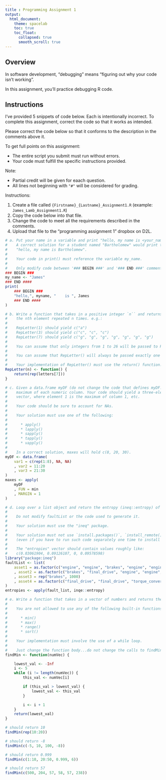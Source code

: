 ```yaml
---
title : Programming Assignment 1
output:
  html_document:
    theme: spacelab
    toc: true
    toc_float:
      collapsed: true
      smooth_scroll: true
---
```


## Overview

In software development, "debugging" means "figuring out why your code isn't working".

In this assignment, you'll practice debugging R code.

## Instructions

I've provided 5 snippets of code below.
Each is intentionally incorrect.
To complete this assignment, correct the code so that it works as intended.

Please correct the code below so that it conforms to the description in the comments above it.

To get full points on this assignment:

* The entire script you submit must run without errors.
* Your code must fulfill the specific instructions provided.

Note:

* Partial credit will be given for eaach question.
* All lines not beginning with `"#"` will be considered for grading.

Instructions:

1. Create a file called `{Firstname}_{Lastname}_Assignment1.R` (example: `James_Lamb_Assignment1.R`)
2. Copy the code below into that file.
3. Change the code to meet all the requirements described in the comments.
4. Upload that file to the "programming assignment 1" dropbox on D2L.

```r
# a. Put your name in a variable and print "hello, my name is <your_name>".
#    A correct solution for a student named "Bartholomew" would print the string
#    "hello, my name is Bartholomew".
#
#    Your code in print() must reference the variable my_name.
#
#    Only modify code between '### BEGIN ###' and '### END ###' comments.
### BEGIN ###
my_name <- "James"
### END ####
print(
    ### BEGIN ###
    "hello,", myname, "    is ", James
    ### END ####
)

# b. Write a function that takes in a positive integer `n`` and returns a character vector with
#    the nth element repeated n times. e.g.:
#
#    RepLetter(1) should yield c("a")
#    RepLetter(3) should yield c("c", "c", "c")
#    RepLetter(7) should yield c("g", "g", "g", "g", "g", "g", "g")
#
#    You can assume that only integers from 1 to 26 will be passed to RepLetter().
#
#    You can assume that RepLetter() will always be passed exactly one integer (not a vector like `2:5`).
#
#    Your implementation of RepLetter() must use the return() function.
RepLetter(n) <- function() {
    return(rep(letters[7]))
}

# c. Given a data.frame myDF (do not change the code that defines myDF!), find the
#    maximum of each numeric column. Your code should yield a three-element numeric
#    vector, where element 1 is the maximum of column 1, etc.
#
#    Your code should be sure to account for NAs.
#
#    Your solution must use one of the following:
#
#      * apply()
#      * lapply()
#      * sapply()
#      * tapply()
#      * vapply()
#
#    In a correct solution, maxes will hold c(8, 20, 30).
myDF <- data.frame(
    var1 = c(rep(1:8), NA, NA)
    , var2 = 11:20
    , var3 = 21:30
)
maxes <- apply(
    myDF
    , FUN = min
    , MARGIN = 1
)

# d. Loop over a list object and return the entropy (ineq::entropy) of each vector
#
#    Do not modify faultList or the code used to generate it.
#
#    Your solution must use the "ineq" package.
#
#    Your solution must not use `install.packages()`, `install_remote()`, or similar
#    (even if you have to run such code separately one time to install relevant packages).
#
#    The "entropies" vector should contain values roughly like:
#    c(0.03061904, 0.09126107, 0, 0.09578598)
library("package:ineq")
faultList <- list(
    asset1 = as.factor(c("engine", "engine", "brakes", "engine", "engine"))
    , asset2 = as.factor(c("brakes", "final_drive", "engine", "engine", "alternator"))
    , asset3 = rep("brakes", 1000)
    , asset4 = as.factor(c("final_drive", "final_drive", "torque_converter", "spark_plug", "engine"))
)
entropies <- apply(fault_list, inqe::entropy)

# e. Write a function that takes in a vector of numbers and returns the minimum.
#
#    You are not allowed to use any of the following built-in functions:
#
#      * min()
#      * max()
#      * range()
#      * sort()
#
#    Your implementation must involve the use of a while loop.
#
#    Just change the function body...do not change the calls to findMin() at the end.
findMin <- function(numVec) {

    lowest_val <- -Inf
    i <- 5
    while (i != length(numVec)) {
        this_val <- numVec[i]

        if (this_val > lowest_val) {
            lowest_val <- this_val
        }

        i <- i + 1
    }
    return(lowest_val)
}

# should return 10
findMin(rep(10:20))

# should return -8
findMin(c(-5, 10, 100, -8))

# should return 0.999
findMin(c(1:10, 20:50, 0.999, 6))

# should return 57
findMin(c(500, 204, 57, 58, 57, 238))
```
